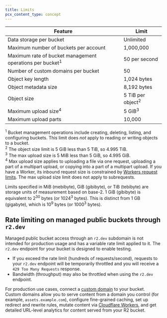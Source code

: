 ```yaml
---
title: Limits
pcx_content_type: concept
---
```



| Feature                                                             | Limit                        |
| ------------------------------------------------------------------- | ---------------------------- |
| Data storage per bucket                                             | Unlimited                    |
| Maximum number of buckets per account                               | 1,000,000                    |
| Maximum rate of bucket management operations per bucket<sup>1</sup> | 50 per second                |
| Number of custom domains per bucket                                 | 50                           |
| Object key length                                                   | 1,024 bytes                  |
| Object metadata size                                                | 8,192 bytes                  |
| Object size                                                         | 5 TiB per object<sup>2</sup> |
| Maximum upload size<sup>4</sup>                                     | 5 GiB<sup>3</sup>            |
| Maximum upload parts                                                | 10,000                       |

<sup>1</sup> Bucket management operations include creating, deleting, listing,
and configuring buckets. This limit does _not_ apply to reading or writing objects to a bucket.
<br /> <sup>2</sup> The object size limit is 5 GiB less than 5 TiB, so 4.995
TiB.
<br /> <sup>3</sup> The max upload size is 5 MiB less than 5 GiB, so 4.995 GiB.
<br /> <sup>4</sup> Max upload size applies to uploading a file via one request,
uploading a part of a multipart upload, or copying into a part of a multipart
upload. If you have a Worker, its inbound request size is constrained by
[Workers request limits](/workers/platform/limits#request-limits). The max
upload size limit does not apply to subrequests.
<br />

Limits specified in MiB (mebibyte), GiB (gibibyte), or TiB (tebibyte) are storage units of measurement based on base-2. 1 GiB (gibibyte) is equivalent to 2<sup>30</sup> bytes (or 1024<sup>3</sup> bytes). This is distinct from 1 GB (gigabyte), which is 10<sup>9</sup> bytes (or 1000<sup>3</sup> bytes).

<Render file="limits_increase" product="workers" />

## Rate limiting on managed public buckets through `r2.dev`

Managed public bucket access through an `r2.dev` subdomain is not intended for production usage and has a variable rate limit applied to it. The `r2.dev` endpoint for your bucket is designed to enable testing.

* If you exceed the rate limit (hundreds of requests/second), requests to your `r2.dev` endpoint will be temporarily throttled and you will receive a `429 Too Many Requests` response.
* Bandwidth (throughput) may also be throttled when using the `r2.dev` endpoint.

For production use cases, connect a [custom domain](/r2/buckets/public-buckets/#custom-domains) to your bucket. Custom domains allow you to serve content from a domain you control (for example, `assets.example.com`), configure fine-grained caching, set up redirect and rewrite rules, mutate content via [Cloudflare Workers](/workers/), and get detailed URL-level analytics for content served from your R2 bucket.
